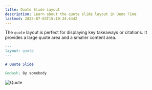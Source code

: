 ```yaml
---
title: Quote Slide Layout
description: Learn about the quote slide layout in Demo Time
lastmod: 2025-07-04T15:10:34.644Z
---
```




The `quote` layout is perfect for displaying key takeaways or citations. It provides a large quote area and a smaller content area.

```md
---
layout: quote
---

# Quote Slide

&mdash; By somebody
```

<Image class="mx-auto" src={quoteImg} alt="Quote" />
